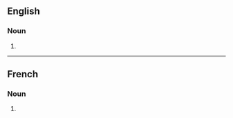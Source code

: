 ==English==

===Noun===
{{head|en|noun plural form}}

# {{plural of|affiliation|lang=en}}

----

==French==

===Noun===
{{head|fr|noun plural form|g=f}}

# {{plural of|affiliation|lang=fr}}